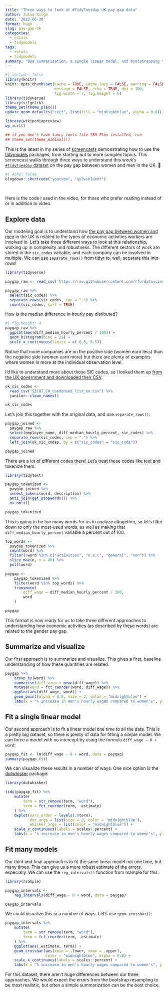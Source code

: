 ```yaml
---
title: "Three ways to look at #TidyTuesday UK pay gap data"
author: Julia Silge
date: '2022-06-30'
format: hugo
slug: pay-gap-uk
categories:
  - rstats
  - tidymodels
tags:
  - rstats
  - tidymodels
summary: "Use summarization, a single linear model, and bootstrapping to understand what economic activities involve a larger pay gap for women."
---
```


```r
#| include: false
library(knitr)
knitr::opts_chunk$set(cache = TRUE, cache.lazy = FALSE, warning = FALSE, 
                      message = FALSE, echo = TRUE, dpi = 180,
                      fig.width = 7, fig.height = 6)
library(tidyverse)
library(silgelib)
theme_set(theme_plex())
update_geom_defaults("rect", list(fill = "midnightblue", alpha = 0.8))

library(wikipediapreview)
wp_init()

## if you don't have fancy fonts like IBM Plex installed, run
## theme_set(theme_minimal())
```

This is the latest in my series of [screencasts](https://juliasilge.com/category/tidymodels/) demonstrating how to use the [tidymodels](https://www.tidymodels.org/) packages, from starting out to more complex topics.
This screencast walks through three ways to understand this week's [`#TidyTuesday` dataset](https://github.com/rfordatascience/tidytuesday) on the pay gap between women and men in the UK.
💸

```r
#| echo: false
blogdown::shortcode("youtube", "qu2wsbIeedY")
```

</br>

Here is the code I used in the video, for those who prefer reading instead of or in addition to video.

## Explore data

Our modeling goal is to understand how [the pay gap between women and men](https://github.com/rfordatascience/tidytuesday/tree/master/data/2022/2022-06-28) in the UK is related to the types of economic activities workers are involved in.
Let's take three different ways to look at this relationship, walking up in complexity and robustness. The different sectors of work are stored in the `sic_codes` variable, and each company can be involved in multiple. We can use `separate_rows()` from tidyr to, well, separate this into rows!

```r
library(tidyverse)

paygap_raw <- read_csv('https://raw.githubusercontent.com/rfordatascience/tidytuesday/master/data/2022/2022-06-28/paygap.csv')

paygap_raw %>% 
  select(sic_codes) %>% 
  separate_rows(sic_codes, sep = ":") %>% 
  count(sic_codes, sort = TRUE)
```

How is the median difference in hourly pay distibuted?

```r
#| fig.height: 4
paygap_raw %>%
  ggplot(aes(diff_median_hourly_percent / 100)) +
  geom_histogram(bins = 25) +
  scale_x_continuous(limits = c(-0.5, 0.5))
```

Notice that more companies are on the positive side (women earn less) than the negative side (women earn more) but there are plenty of examples where women in more at the individual observation level.

I'd like to understand more about those SIC codes, so I looked them up [from the UK government and downloaded their CSV](https://www.gov.uk/government/publications/standard-industrial-classification-of-economic-activities-sic).

```r
uk_sic_codes <- 
  read_csv("SIC07_CH_condensed_list_en.csv") %>% 
  janitor::clean_names()

uk_sic_codes
```

Let's join this together with the original data, and use `separate_rows()`:

```r
paygap_joined <-
  paygap_raw %>%
  select(employer_name, diff_median_hourly_percent, sic_codes) %>%
  separate_rows(sic_codes, sep = ":") %>%
  left_join(uk_sic_codes, by = c("sic_codes" = "sic_code"))

paygap_joined
```

There are a lot of different codes there! Let's treat these codes like text and tokenize them:

```r
library(tidytext)

paygap_tokenized <-
  paygap_joined %>%
  unnest_tokens(word, description) %>%
  anti_join(get_stopwords()) %>%
  na.omit()

paygap_tokenized
```

This is going to be too many words for us to analyze altogether, so let's filter down to only the most-used words, as well as making that `diff_median_hourly_percent` variable a percent out of 100.

```r
top_words <- 
  paygap_tokenized %>%
  count(word) %>%
  filter(!word %in% c("activities", "n.e.c", "general", "non")) %>%
  slice_max(n, n = 40) %>%
  pull(word)

paygap <-
    paygap_tokenized %>%
    filter(word %in% top_words) %>%
    transmute(
        diff_wage = diff_median_hourly_percent / 100, 
        word
    )

paygap
```

This format is now ready for us to take three different approaches to understanding how economic activities (as described by these words) are related to the gender pay gap.

## Summarize and visualize

Our first approach is to summarize and visualize. This gives a first, baseline understanding of how these quantities are related.

```r
paygap %>% 
    group_by(word) %>%
    summarise(diff_wage = mean(diff_wage)) %>%
    mutate(word = fct_reorder(word, diff_wage)) %>%
    ggplot(aes(diff_wage, word)) +
    geom_point(alpha = 0.9, size = 2, color = "midnightblue") +
    labs(x = "% increase in men's hourly wages compared to women's", y = NULL)
```

## Fit a single linear model

Our second approach is to fit a linear model one time to all the data. This is a pretty big dataset, so there is plenty of data for fitting a simple model. We can force a model with no intercept by using the formula `diff_wage ~ 0 + word`:

```r
paygap_fit <- lm(diff_wage ~ 0 + word, data = paygap)
summary(paygap_fit)
```

We can visualize these results in a number of ways. One nice option is the [dotwhisker](https://cran.r-project.org/package=dotwhisker) package:

```r
library(dotwhisker)

tidy(paygap_fit) %>%
    mutate(
        term = str_remove(term, "word"),
        term = fct_reorder(term, -estimate)
    ) %>%
    dwplot(vars_order = levels(.$term),
           dot_args = list(size = 2, color = "midnightblue"),
           whisker_args = list(color = "midnightblue")) +
    scale_x_continuous(labels = scales::percent) +
    labs(x = "% increase in men's hourly wages compared to women's", y = NULL)
```

## Fit many models

Our third and final approach is to fit the same linear model not one time, but many times. This can give us a more robust estimate of the errors, especially. We can use the `reg_intervals()` function from rsample for this:

```r
library(rsample)

paygap_intervals <- 
    reg_intervals(diff_wage ~ 0 + word, data = paygap)

paygap_intervals
```

We could visualize this in a number of ways. Let's use `geom_crossbar()`:

```r
paygap_intervals %>%
    mutate(
        term = str_remove(term, "word"),
        term = fct_reorder(term, .estimate)
    ) %>%
    ggplot(aes(.estimate, term)) +
    geom_crossbar(aes(xmin = .lower, xmax = .upper),
                  color = "midnightblue", alpha = 0.8) +
    scale_x_continuous(labels = scales::percent) +
    labs(x = "% increase in men's hourly wages compared to women's", y = NULL)
```

For this dataset, there aren't huge differences between our three approaches. We would expect the errors from the bootstrap resampling to be most realistic, but often a simple summarization can be the best choice.
